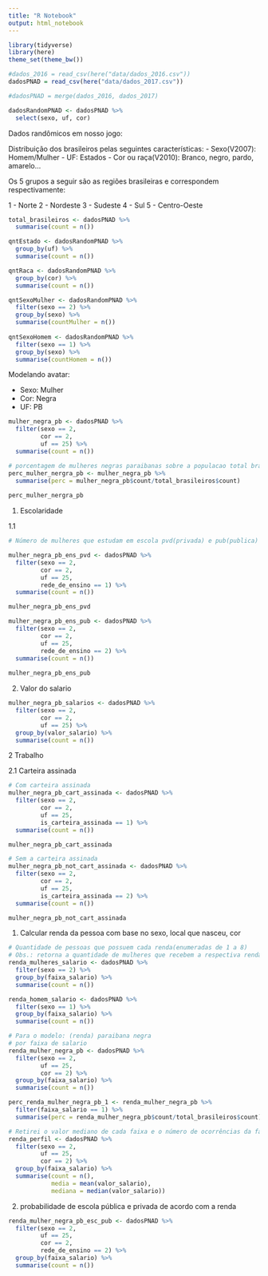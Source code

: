```yaml
---
title: "R Notebook"
output: html_notebook
---
```



```r
library(tidyverse)
library(here)
theme_set(theme_bw())
```


```r
#dados_2016 = read_csv(here("data/dados_2016.csv"))
dadosPNAD = read_csv(here("data/dados_2017.csv"))

#dadosPNAD = merge(dados_2016, dados_2017)
```


```r
dadosRandomPNAD <- dadosPNAD %>% 
  select(sexo, uf, cor)
```

Dados randômicos em nosso jogo:

Distribuição dos brasileiros pelas seguintes características:
  - Sexo(V2007): Homem/Mulher
  - UF: Estados
  - Cor ou raça(V2010): Branco, negro, pardo, amarelo...

Os 5 grupos a seguir são as regiões brasileiras e correspondem respectivamente:

1 - Norte
2 - Nordeste
3 - Sudeste
4 - Sul
5 - Centro-Oeste


```r
total_brasileiros <- dadosPNAD %>% 
  summarise(count = n())

qntEstado <- dadosRandomPNAD %>% 
  group_by(uf) %>% 
  summarise(count = n())

qntRaca <- dadosRandomPNAD %>% 
  group_by(cor) %>% 
  summarise(count = n())

qntSexoMulher <- dadosRandomPNAD %>% 
  filter(sexo == 2) %>% 
  group_by(sexo) %>%
  summarise(countMulher = n())
  
qntSexoHomem <- dadosRandomPNAD %>% 
  filter(sexo == 1) %>% 
  group_by(sexo) %>% 
  summarise(countHomem = n())
```

Modelando avatar:

  - Sexo: Mulher
  - Cor: Negra
  - UF: PB
  
```r
mulher_negra_pb <- dadosPNAD %>% 
  filter(sexo == 2,
         cor == 2,
         uf == 25) %>%
  summarise(count = n())

# porcentagem de mulheres negras paraibanas sobre a populacao total brasileira
perc_mulher_nergra_pb <- mulher_negra_pb %>% 
  summarise(perc = mulher_negra_pb$count/total_brasileiros$count)
  
perc_mulher_nergra_pb

```

1. Escolaridade

1.1 
```r
# Número de mulheres que estudam em escola pvd(privada) e pub(publica)

mulher_negra_pb_ens_pvd <- dadosPNAD %>% 
  filter(sexo == 2,
         cor == 2,
         uf == 25,
         rede_de_ensino == 1) %>%
  summarise(count = n())

mulher_negra_pb_ens_pvd

mulher_negra_pb_ens_pub <- dadosPNAD %>% 
  filter(sexo == 2,
         cor == 2,
         uf == 25,
         rede_de_ensino == 2) %>%
  summarise(count = n())
  
mulher_negra_pb_ens_pub

```



2. Valor do salario

```r
mulher_negra_pb_salarios <- dadosPNAD %>% 
  filter(sexo == 2,
         cor == 2,
         uf == 25) %>%
  group_by(valor_salario) %>% 
  summarise(count = n())

```

2 Trabalho

2.1 Carteira assinada

```r
# Com carteira assinada
mulher_negra_pb_cart_assinada <- dadosPNAD %>% 
  filter(sexo == 2,
         cor == 2,
         uf == 25,
         is_carteira_assinada == 1) %>%
  summarise(count = n())

mulher_negra_pb_cart_assinada

# Sem a carteira assinada
mulher_negra_pb_not_cart_assinada <- dadosPNAD %>% 
  filter(sexo == 2,
         cor == 2,
         uf == 25,
         is_carteira_assinada == 2) %>%
  summarise(count = n())

mulher_negra_pb_not_cart_assinada
```


1. Calcular renda da pessoa com base no sexo, local que nasceu, cor

```r
# Quantidade de pessoas que possuem cada renda(enumeradas de 1 a 8)
# Obs.: retorna a quantidade de mulheres que recebem a respectiva renda
renda_mulheres_salario <- dadosPNAD %>%
  filter(sexo == 2) %>% 
  group_by(faixa_salario) %>% 
  summarise(count = n())

renda_homem_salario <- dadosPNAD %>% 
  filter(sexo == 1) %>% 
  group_by(faixa_salario) %>% 
  summarise(count = n())
```


```r
# Para o modelo: (renda) paraibana negra
# por faixa de salario
renda_mulher_negra_pb <- dadosPNAD %>% 
  filter(sexo == 2,
         uf == 25,
         cor == 2) %>% 
  group_by(faixa_salario) %>% 
  summarise(count = n())

perc_renda_mulher_negra_pb_1 <- renda_mulher_negra_pb %>% 
  filter(faixa_salario == 1) %>% 
  summarise(perc = renda_mulher_negra_pb$count/total_brasileiros$count)

```

```r
# Retirei o valor mediano de cada faixa e o número de ocorrências da faixa
renda_perfil <- dadosPNAD %>% 
  filter(sexo == 2,
         uf == 25,
         cor == 2) %>% 
  group_by(faixa_salario) %>% 
  summarise(count = n(),
            media = mean(valor_salario),
            mediana = median(valor_salario))

```

2. probabilidade de escola pública e privada de acordo com a renda

```r
renda_mulher_negra_pb_esc_pub <- dadosPNAD %>% 
  filter(sexo == 2,
         uf == 25,
         cor == 2,
         rede_de_ensino == 2) %>% 
  group_by(faixa_salario) %>% 
  summarise(count = n())
  
```

```r

```



